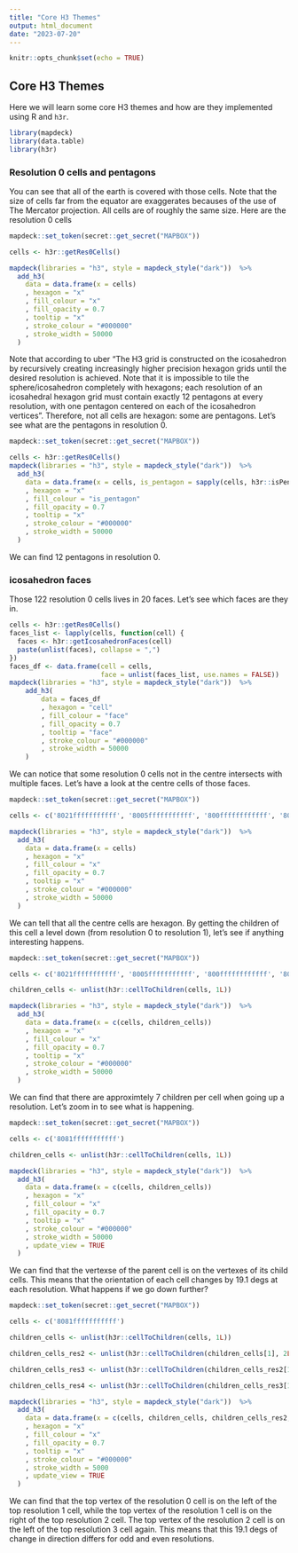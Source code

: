 ```yaml
---
title: "Core H3 Themes"
output: html_document
date: "2023-07-20"
---
```


```r
knitr::opts_chunk$set(echo = TRUE)
```

## Core H3 Themes

Here we will learn some core H3 themes and how are they implemented using R and `h3r`.

```r
library(mapdeck)
library(data.table)
library(h3r)
```
### Resolution 0 cells and pentagons
You can see that all of the earth is covered with those cells. Note that the size of cells far from the equator are exaggerates becauses of the use of The Mercator projection. All cells are of roughly the same size.
Here are the resolution 0 cells
```r
mapdeck::set_token(secret::get_secret("MAPBOX"))

cells <- h3r::getRes0Cells()

mapdeck(libraries = "h3", style = mapdeck_style("dark"))  %>%
  add_h3(
    data = data.frame(x = cells)
    , hexagon = "x"
    , fill_colour = "x"
    , fill_opacity = 0.7
    , tooltip = "x"
    , stroke_colour = "#000000"
    , stroke_width = 50000
  )
```
Note that according to uber "The H3 grid is constructed on the icosahedron by recursively creating increasingly higher precision hexagon grids until the desired resolution is achieved. Note that it is impossible to tile the sphere/icosahedron completely with hexagons; each resolution of an icosahedral hexagon grid must contain exactly 12 pentagons at every resolution, with one pentagon centered on each of the icosahedron vertices". Therefore, not all cells are hexagon: some are pentagons. Let's see what are the pentagons in resolution 0.
```r
mapdeck::set_token(secret::get_secret("MAPBOX"))

cells <- h3r::getRes0Cells()
mapdeck(libraries = "h3", style = mapdeck_style("dark"))  %>%
  add_h3(
    data = data.frame(x = cells, is_pentagon = sapply(cells, h3r::isPentagon))
    , hexagon = "x"
    , fill_colour = "is_pentagon"
    , fill_opacity = 0.7
    , tooltip = "x"
    , stroke_colour = "#000000"
    , stroke_width = 50000
  )
```
We can find 12 pentagons in resolution 0. 

### icosahedron faces
Those 122 resolution 0 cells lives in 20 faces. Let's see which faces are they in.
```r
cells <- h3r::getRes0Cells()
faces_list <- lapply(cells, function(cell) {
  faces <- h3r::getIcosahedronFaces(cell)
  paste(unlist(faces), collapse = ",")
})
faces_df <- data.frame(cell = cells,
                       face = unlist(faces_list, use.names = FALSE))
mapdeck(libraries = "h3", style = mapdeck_style("dark"))  %>%
    add_h3(
        data = faces_df
        , hexagon = "cell"
        , fill_colour = "face"
        , fill_opacity = 0.7
        , tooltip = "face"
        , stroke_colour = "#000000"
        , stroke_width = 50000
    )
```
We can notice that some resolution 0 cells not in the centre intersects with multiple faces. Let's have a look at the centre cells of those faces.
```r
mapdeck::set_token(secret::get_secret("MAPBOX"))

cells <- c('8021fffffffffff', '8005fffffffffff', '800ffffffffffff', '8035fffffffffff', '803ffffffffffff', '8065fffffffffff', '8033fffffffffff', '8049fffffffffff', '8081fffffffffff', '8097fffffffffff', '8073fffffffffff', '805dfffffffffff', '808ffffffffffff', '80c1fffffffffff', '80abfffffffffff', '80bffffffffffff', '80b5fffffffffff', '80d3fffffffffff', '80effffffffffff', '80e5fffffffffff')

mapdeck(libraries = "h3", style = mapdeck_style("dark"))  %>%
  add_h3(
    data = data.frame(x = cells)
    , hexagon = "x"
    , fill_colour = "x"
    , fill_opacity = 0.7
    , tooltip = "x"
    , stroke_colour = "#000000"
    , stroke_width = 50000
  )
```
We can tell that all the centre cells are hexagon. By getting the children of this cell a level down (from resolution 0 to resolution 1), let's see if anything interesting happens.
```r
mapdeck::set_token(secret::get_secret("MAPBOX"))

cells <- c('8021fffffffffff', '8005fffffffffff', '800ffffffffffff', '8035fffffffffff', '803ffffffffffff', '8065fffffffffff', '8033fffffffffff', '8049fffffffffff', '8081fffffffffff', '8097fffffffffff', '8073fffffffffff', '805dfffffffffff', '808ffffffffffff', '80c1fffffffffff', '80abfffffffffff', '80bffffffffffff', '80b5fffffffffff', '80d3fffffffffff', '80effffffffffff', '80e5fffffffffff')

children_cells <- unlist(h3r::cellToChildren(cells, 1L))

mapdeck(libraries = "h3", style = mapdeck_style("dark"))  %>%
  add_h3(
    data = data.frame(x = c(cells, children_cells))
    , hexagon = "x"
    , fill_colour = "x"
    , fill_opacity = 0.7
    , tooltip = "x"
    , stroke_colour = "#000000"
    , stroke_width = 50000
  )
```
We can find that there are approximtely 7 children per cell when going up a resolution. Let's zoom in to see what is happening.

```r
mapdeck::set_token(secret::get_secret("MAPBOX"))

cells <- c('8081fffffffffff')

children_cells <- unlist(h3r::cellToChildren(cells, 1L))

mapdeck(libraries = "h3", style = mapdeck_style("dark"))  %>%
  add_h3(
    data = data.frame(x = c(cells, children_cells))
    , hexagon = "x"
    , fill_colour = "x"
    , fill_opacity = 0.7
    , tooltip = "x"
    , stroke_colour = "#000000"
    , stroke_width = 50000
    , update_view = TRUE
  )
```
We can find that the vertexse of the parent cell is on the vertexes of its child cells. This means that the orientation of each cell changes by 19.1 degs at each resolution. What happens if we go down further?

```r
mapdeck::set_token(secret::get_secret("MAPBOX"))

cells <- c('8081fffffffffff')

children_cells <- unlist(h3r::cellToChildren(cells, 1L))

children_cells_res2 <- unlist(h3r::cellToChildren(children_cells[1], 2L))

children_cells_res3 <- unlist(h3r::cellToChildren(children_cells_res2[1], 3L))

children_cells_res4 <- unlist(h3r::cellToChildren(children_cells_res3[1], 4L))

mapdeck(libraries = "h3", style = mapdeck_style("dark"))  %>%
  add_h3(
    data = data.frame(x = c(cells, children_cells, children_cells_res2, children_cells_res3, children_cells_res4))
    , hexagon = "x"
    , fill_colour = "x"
    , fill_opacity = 0.7
    , tooltip = "x"
    , stroke_colour = "#000000"
    , stroke_width = 5000
    , update_view = TRUE
  )
```
We can find that the top vertex of the resolution 0 cell is on the left of the top resolution 1 cell, while the top vertex of the resolution 1 cell is on the right of the top resolution 2 cell. The top vertex of the resolution 2 cell is on the left of the top resolution 3 cell again. This means that this 19.1 degs of change in direction differs for odd and even resolutions.
